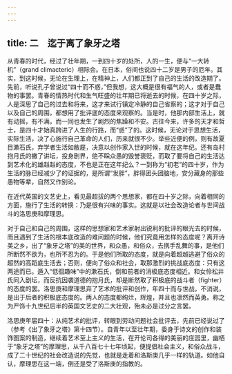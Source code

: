 ```yaml
---
---
---
```

title: 二　迄于离了象牙之塔
---



从青春的时代，经过了壮年期，一到四十岁的处所，人的一生，便与“一大转机”（grand climacteric）相际会。在日本，俗间也说四十二岁是男子的厄年。其实，到这时候，无论在生理上，在精神上，人们都正到了自己的生活的改造期了。先前，听说孔子曾说过“四十而不惑，”但我想，这大概是很有福气的人，或者是蠢物的事罢。青春的情热时代和生气旺盛的壮年期已将逝去的时候，在四十岁之际，人是深思了自己的过去和将来，这才来试行镇定冷静的自己省察的；这才对于自己以及自己的周围，都想用了批评底的态度来观察的。当是时，他那内部生活上，就有动摇，有不满，而一同也发生了剧烈的焦躁和不安。古往今来，许多的天才和哲士，是四十才始真跨进了人生的行路，而“惑”了的。这时候，无论对于思想生活，实际生活，决了心施行自己革命的人们，历来就很不少。举些近便的例，则有故夏目漱石氏，弃学者生活如敝屣，决意以创作家入世的时候，就在这年纪。还有岛村抱月氏的撇了讲坛，投身剧界，绝不睬众愚的毁誉褒贬，而取了要将自己的生活达到艺术化的雄赳赳的态度，不也是正在这年纪么？一到称为“初老”的四十岁，作为生活的脉已经减少了的证据的，是所谓“发胖”，胖得团头团脑地，安分藏身的那些愚物等辈，自然又作别论。

在近代英国的文艺史上，看见最超拔的两个思想家，都在四十岁之际，向着相同的方面，施行了生活的转换：乃是很有兴味的事实。这就是以社会改造论者与世间战斗的洛思庚和摩理思。

对于自己和自己的周围，这样的思想家和艺术家射出锐利的批评的眼光去的时候，而且遇到了生活的根本底改造的难问题的时候，他们究竟用怎样的态度呢？离开诗美之乡，出了“象牙之塔”的美的世界，和众愚，和俗众，去携手乱舞的事，是他们所断然不欲为，也所不忍为的。于是他们所取的态度，就是向着超越逃避了俗众的超然的高蹈底生活去；否则，便向了俗众和社会，取那激烈的挑战底态度：只有这两途而已。遁入“低徊趣味”中的漱石氏，倒和前者的消极底态度相近。和女伶松井氏同入剧坛，而反抗因袭道德的抱月氏，却是断然取了积极底的战斗者（fighter）的态度的罢。洛思庚和摩理思弃了艺术的批评和创作，年四十而与世战，不消说，是出于后者的积极底态度的。两人的态度都绚烂，辉煌，并且也凛然而英勇。称之为严饰十九世纪后半的英国文艺史的二大壮观，殆未必是过分之言罢。

洛思庚年届四十：从纯艺术的批评，转眼到劳动问题社会批评去，先前已经说过了（参考《出了象牙之塔》第十四节）。自青年以至壮年期，委身于诗文的创作和装饰图案的制造，继续着艺术至上主义的生活，在开伦司各得的美丽的庄园里，幽栖于“象牙之塔”的摩理思，从千八百七十七年顷起，便提倡社会主义，和俗众战斗，成了二十世纪的社会改造说的先觉，也就是走着和洛斯庚几乎一样的轨道。如他自认，摩理思在这一端，倒还是受了洛斯庚的指教的。